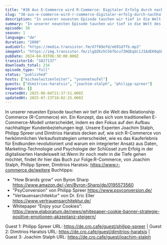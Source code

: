 ```yaml
---
title: "#38 Aus E-Commerce wird R-Commerce: Digitaler Erfolg durch nachhaltige Kundenbeziehungen - mit Joachim Stalph, Philipp Spreer und Dimitrios Haratsis"
slug: "38-aus-e-commerce-wird-r-commerce-digitaler-erfolg-durch-nachhaltige-kundenbeziehungen-mit-joachim-stalph-philipp-spreer-und-dimitrios-haratsis"
description: "In unserer neuesten Episode tauchen wir tief in die Welt des Relationship Commerce (R-Commerce) ein. Ein Konzept, das sich vom traditionellen E-Commerce-Modell unterscheidet, indem es den Fokus auf den Aufbau nachhaltiger Kundenbeziehungen legt. Unsere Experten Joachim Stalph, Philipp Spreer und Dimitrios Haratsis decken auf, wie sich R-Commerce von herkömmlichen Verkaufsstrategien unterscheidet, wie es das Kauferlebnis für Endkunden revolutioniert und warum ein integrierter Ansatz aus Daten, Marketing-Technologie und Psychologie der Schlüssel zum Erfolg in der digitalisierten Handelswelt ist.Wenn ihr noch mehr in die Tiefe gehen möchtet, findet ihr hier das Buch zur Folge:R-Commerce, von Joachim Stalph, Philipp Spreer, Dimitrios Haratsis: https://www.r-commerce.de/weitere Buchtipps:\n\n- \"How Brands grow\" von Byron Sharp https://www.amazon.de/-/en/Byron-Sharp/dp/0195573560\n- \"PsyConversion\" von Philipp Spreer https://www.psyconversion.de/\n- \"Vertauensarchitektur\" von Dr. Eric Eller https://www.vertrauensarchitektur.de/\n- Whitepaper “Enjoy your Cookies”: https://www.elaboratum.de/news/whitepaper-cookie-banner-strategie-positive-emotionen-akzeptanz-steigern/\n\n Guest 1: Philipp Spreer URL: https://de.cro.cafe/guest/philipp-spreer | Guest 2: Dimitrios Haratsis URL: https://de.cro.cafe/guest/dimitrios-haratsis | Guest 3: Joachim Stalph URL: https://de.cro.cafe/guest/joachim-stalph"
summary: "In unserer neuesten Episode tauchen wir tief in die Welt des Relationship Commerce (R-Commerce) ein. Ein Konzept, das sich vom traditionellen E-Commerce-Modell unterscheidet, indem es den Fokus auf den Aufbau nachhaltiger Kundenbeziehungen legt. Unsere Experten Joachim Stalph, Philipp Spreer und Dimitrios Haratsis decken auf, wie sich R-Commerce von herkömmlichen Verkaufsstrategien unterscheidet, wie es das Kauferlebnis für Endkunden revolutioniert und warum ein integrierter Ansatz aus Daten, Marketing-Technologie und Psychologie der Schlüssel zum Erfolg in der digitalisierten Handelswelt ist.Wenn ihr noch mehr in die Tiefe gehen möchtet, findet ihr hier das Buch zur Folge:R-Commerce, von Joachim Stalph, Philipp Spreer, Dimitrios Haratsis: https://www.r-commerce.de/weitere Buchtipps:\"How Brands grow\" von Byron Sharp https://www.amazon.de/-/en/Byron-Sharp/dp/0195573560\"PsyConversion\" von Philipp Spreer https://www.psyconversion.de/\"Vertauensarchitektur\" von Dr. Eric Eller https://www.vertrauensarchitektur.de/Whitepaper “Enjoy your Cookies”: https://www.elaboratum.de/news/whitepaper-cookie-banner-strategie-positive-emotionen-akzeptanz-steigern/ Guest 1: Philipp Spreer URL: https://de.cro.cafe/guest/philipp-spreer | Guest 2: Dimitrios Haratsis URL: https://de.cro.cafe/guest/dimitrios-haratsis | Guest 3: Joachim Stalph URL: https://de.cro.cafe/guest/joachim-stalph"
episode: 38
season: 1
language: "de"
duration: "2890"
audioUrl: "https://media.transistor.fm/d7f89efd/e691d7fb.mp3"
imageUrl: "https://img.transistor.fm/zlgQZKzhC56fbcu7ZHQEqdc1JIAdEK0qGUlmqE4DppE/rs:fill:0:0:1/w:3000/h:3000/q:60/aHR0cHM6Ly9pbWct/dXBsb2FkLXByb2R1/Y3Rpb24udHJhbnNp/c3Rvci5mbS84ZDE4/MzBkMDY0NThlNWNm/MjI5NGM3Y2RlMDMx/MWEzNC5qcGc.webp"
pubDate: 2024-04-03T06:30:00.000Z
transistorId: "1827137"
downloads_total: 234
episode_type: "full"
status: "published"
hosts: ["michaelwitzenleiter", "yvonneteufel"]
guests: ["dimitrios-haratsis", "joachim-stalph", "philipp-spreer"]
keywords: []
createdAt: 2025-06-04T21:37:51.000Z
updatedAt: 2025-07-23T18:02:25.000Z
---
```


In unserer neuesten Episode tauchen wir tief in die Welt des Relationship Commerce (R-Commerce) ein. Ein Konzept, das sich vom traditionellen E-Commerce-Modell unterscheidet, indem es den Fokus auf den Aufbau nachhaltiger Kundenbeziehungen legt. Unsere Experten Joachim Stalph, Philipp Spreer und Dimitrios Haratsis decken auf, wie sich R-Commerce von herkömmlichen Verkaufsstrategien unterscheidet, wie es das Kauferlebnis für Endkunden revolutioniert und warum ein integrierter Ansatz aus Daten, Marketing-Technologie und Psychologie der Schlüssel zum Erfolg in der digitalisierten Handelswelt ist.Wenn ihr noch mehr in die Tiefe gehen möchtet, findet ihr hier das Buch zur Folge:R-Commerce, von Joachim Stalph, Philipp Spreer, Dimitrios Haratsis: https://www.r-commerce.de/weitere Buchtipps:

- "How Brands grow" von Byron Sharp https://www.amazon.de/-/en/Byron-Sharp/dp/0195573560
- "PsyConversion" von Philipp Spreer https://www.psyconversion.de/
- "Vertauensarchitektur" von Dr. Eric Eller https://www.vertrauensarchitektur.de/
- Whitepaper “Enjoy your Cookies”: https://www.elaboratum.de/news/whitepaper-cookie-banner-strategie-positive-emotionen-akzeptanz-steigern/

 Guest 1: Philipp Spreer URL: https://de.cro.cafe/guest/philipp-spreer | Guest 2: Dimitrios Haratsis URL: https://de.cro.cafe/guest/dimitrios-haratsis | Guest 3: Joachim Stalph URL: https://de.cro.cafe/guest/joachim-stalph
